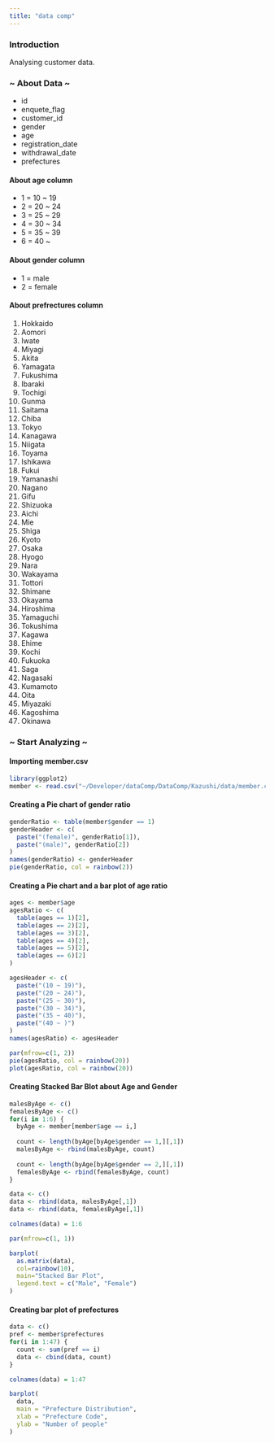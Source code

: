 ```yaml
---
title: "data comp"
---
```


### Introduction

Analysing customer data.

### ~ About Data ~

- id
- enquete_flag
- customer_id 
- gender
- age 
- registration_date
- withdrawal_date
- prefectures

#### About age column
- 1 = 10 ~ 19
- 2 = 20 ~ 24
- 3 = 25 ~ 29
- 4 = 30 ~ 34
- 5 = 35 ~ 39
- 6 = 40 ~

#### About gender column
  
- 1 = male
- 2 = female


#### About prefrectures column

1. Hokkaido
2. Aomori
3. Iwate
4. Miyagi
5. Akita
6. Yamagata
7. Fukushima
8. Ibaraki
9. Tochigi
10. Gunma
11. Saitama
12. Chiba
13. Tokyo
14. Kanagawa
15. Niigata
16. Toyama
17. Ishikawa
18. Fukui
19. Yamanashi
20. Nagano
21. Gifu
22. Shizuoka
23. Aichi
24. Mie
25. Shiga
26. Kyoto
27. Osaka
28. Hyogo
29. Nara
30. Wakayama
31. Tottori
32. Shimane
33. Okayama
34. Hiroshima
35. Yamaguchi
36. Tokushima
37. Kagawa
38. Ehime
39. Kochi
40. Fukuoka
41. Saga
42. Nagasaki
43. Kumamoto
44. Oita
45. Miyazaki
46. Kagoshima
47. Okinawa

### ~ Start Analyzing ~

#### Importing member.csv
```r
library(ggplot2)
member <- read.csv("~/Developer/dataComp/DataComp/Kazushi/data/member.csv", header = TRUE)
```

#### Creating a Pie chart of gender ratio
```r
genderRatio <- table(member$gender == 1)
genderHeader <- c(
  paste("(female)", genderRatio[1]),
  paste("(male)", genderRatio[2])
)
names(genderRatio) <- genderHeader
pie(genderRatio, col = rainbow(2))
```


#### Creating a Pie chart and a bar plot of age ratio

```r
ages <- member$age
agesRatio <- c(
  table(ages == 1)[2],
  table(ages == 2)[2],
  table(ages == 3)[2],
  table(ages == 4)[2],
  table(ages == 5)[2],
  table(ages == 6)[2]
)

agesHeader <- c(
  paste("(10 ~ 19)"),
  paste("(20 ~ 24)"),
  paste("(25 ~ 30)"),
  paste("(30 ~ 34)"),
  paste("(35 ~ 40)"),
  paste("(40 ~ )")
)
names(agesRatio) <- agesHeader

par(mfrow=c(1, 2))
pie(agesRatio, col = rainbow(20))
plot(agesRatio, col = rainbow(20))
```

#### Creating Stacked Bar Blot about Age and Gender

```r
malesByAge <- c()
femalesByAge <- c()
for(i in 1:6) {
  byAge <- member[member$age == i,]
  
  count <- length(byAge[byAge$gender == 1,][,1])
  malesByAge <- rbind(malesByAge, count)
  
  count <- length(byAge[byAge$gender == 2,][,1])
  femalesByAge <- rbind(femalesByAge, count)
}

data <- c()
data <- rbind(data, malesByAge[,1])
data <- rbind(data, femalesByAge[,1])

colnames(data) = 1:6

par(mfrow=c(1, 1))

barplot(
  as.matrix(data),
  col=rainbow(10),
  main="Stacked Bar Plot",
  legend.text = c("Male", "Female")
)
```


#### Creating bar plot of prefectures

```r
data <- c()
pref <- member$prefectures
for(i in 1:47) {
  count <- sum(pref == i)
  data <- cbind(data, count)
}

colnames(data) = 1:47

barplot(
  data,
  main = "Prefecture Distribution",
  xlab = "Prefecture Code",
  ylab = "Number of people"
)

```



